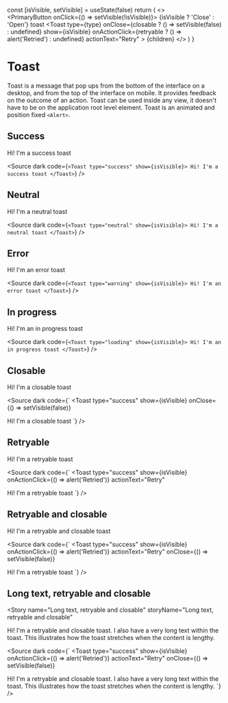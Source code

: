 
  const [isVisible, setVisible] = useState(false)
  return (
    <>
      <br />
      <PrimaryButton onClick={() => setVisible(!isVisible)}>
        {isVisible ? 'Close' : 'Open'} toast
      </PrimaryButton>
      <Toast
        type={type}
        onClose={closable ? () => setVisible(false) : undefined}
        show={isVisible}
        onActionClick={retryable ? () => alert('Retried') : undefined}
        actionText="Retry"
      >
        {children}
      </Toast>
    </>
  )
}

<Meta title="Layout/Toast" component={Toast} />

# Toast

Toast is a message that pop ups from the bottom of the interface on a desktop, and from the top of the interface on mobile. It provides feedback on the outcome of an action.
Toast can be used inside any view, it doesn't have to be on the application root level element. Toast is an animated and position fixed `<Alert>`.

## Success

<Story name="Success" storyName="Success">
  <ToastToggler type="success">Hi! I'm a success toast</ToastToggler>
</Story>

<Source
  dark
  code={`
<Toast type="success" show={isVisible}>
  Hi! I'm a success toast
</Toast>
    `}
/>

## Neutral

<Story name="Neutral" storyName="Neutral">
  <ToastToggler type="neutral">Hi! I'm a neutral toast</ToastToggler>
</Story>

<Source
  dark
  code={`
<Toast type="neutral" show={isVisible}>
Hi! I'm a neutral toast
</Toast>
  `}
/>

## Error

<Story name="Error" storyName="Error">
  <ToastToggler type="warning">Hi! I'm an error toast</ToastToggler>
</Story>

<Source
  dark
  code={`
<Toast type="warning" show={isVisible}>
  Hi! I'm an error toast
</Toast>
    `}
/>

## In progress

<Story name="In progress" storyName="In progress">
  <ToastToggler type="loading">Hi! I'm an in progress toast</ToastToggler>
</Story>

<Source
  dark
  code={`
<Toast type="loading" show={isVisible}>
  Hi! I'm an in progress toast
</Toast>
    `}
/>

## Closable

<Story name="Closable" storyName="Closable">
  <ToastToggler type="loading" closable>
    Hi! I'm a closable toast
  </ToastToggler>
</Story>

<Source
  dark
  code={`
<Toast
  type="success"
  show={isVisible}
  onClose={() => setVisible(false)}
>
  Hi! I'm a closable toast
</Toast>
    `}
/>

## Retryable

<Story name="Retryable" storyName="Retryable">
  <ToastToggler type="loading" retryable>
    Hi! I'm a retryable toast
  </ToastToggler>
</Story>

<Source
  dark
  code={`
<Toast
  type="success"
  show={isVisible}
  onActionClick={() => alert('Retried')}
  actionText="Retry"
>
  Hi! I'm a retryable toast
</Toast>
    `}
/>

## Retryable and closable

<Story name="Retryable and closable" storyName="Retryable and closable">
  <ToastToggler type="loading" retryable closable>
    Hi! I'm a retryable and closable toast
  </ToastToggler>
</Story>

<Source
  dark
  code={`
<Toast
  type="success"
  show={isVisible}
  onActionClick={() => alert('Retried')}
  actionText="Retry"
  onClose={() => setVisible(false)}
>
  Hi! I'm a retryable toast
</Toast>
    `}
/>

## Long text, retryable and closable

<Story
  name="Long text, retryable and closable"
  storyName="Long text, retryable and closable"
>
  <ToastToggler type="success" retryable closable>
    Hi! I'm a retryable and closable toast. I also have a very long text within
    the toast. This illustrates how the toast stretches when the content is
    lengthy.
  </ToastToggler>
</Story>

<Source
  dark
  code={`
<Toast
  type="success"
  show={isVisible}
  onActionClick={() => alert('Retried')}
  actionText="Retry"
  onClose={() => setVisible(false)}
>
  Hi! I'm a retryable and closable toast. I also have a very long text within
  the toast. This illustrates how the toast stretches when the content is
  lengthy.
</Toast>
    `}
/>
